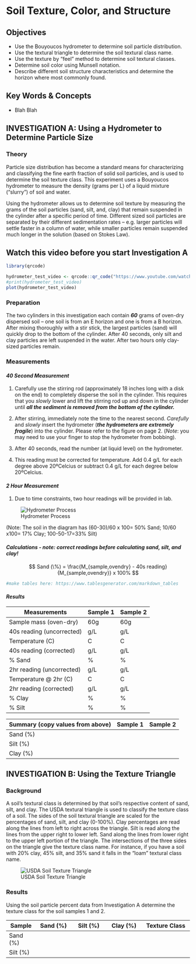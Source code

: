 # **Soil Texture, Color, and Structure**

::: {.callout-note}
## Objectives

-   Use the Bouyoucos hydrometer to determine soil particle distribution.
-   Use the textural triangle to determine the soil textural class name.
-   Use the texture by "feel" method to determine soil textural classes.
-   Determine soil color using Munsell notation.
-   Describe different soil structure characteristics and determine the horizon where most commonly found.
:::

::: {.callout-tip}
## Key Words & Concepts

-   Blah Blah
:::

## INVESTIGATION A: Using a Hydrometer to Determine Particle Size

### Theory

Particle size distribution has become a standard means for characterizing and classifying the fine earth fraction of solid soil particles, and is used to determine the soil texture class. This experiment uses a Bouyoucos hydrometer to measure the density (grams per L) of a liquid mixture ("slurry") of soil and water.

Using the hydrometer allows us to determine soil texture by measuring the grams of the soil particles (sand, silt, and, clay) that remain suspended in the cylinder after a specific period of time. Different sized soil particles are separated by their different sedimentation rates -- e.g. larger particles will settle faster in a column of water, while smaller particles remain suspended much longer in the solution (based on Stokes Law).

::: {.callout-note}
## Watch this video before you start Investigation A

```r
library(qrcode)

hydrometer_test_video <- qrcode::qr_code("https://www.youtube.com/watch?v=78sKJKsaUvY")
#print(hydrometer_test_video)
plot(hydrometer_test_video)
```
:::

### Preparation

The two cylinders in this investigation each contain ***60*** grams of oven-dry dispersed soil -- one soil is from an E horizon and one is from a B horizon. After mixing thoroughly with a stir stick, the largest particles (sand) will quickly drop to the bottom of the cylinder. After 40 seconds, only silt and clay particles are left suspended in the water. After two hours only clay-sized particles remain.

### Measurements

#### *40 Second Measurement*

1.  Carefully use the stirring rod (approximately 18 inches long with a disk on the end) to completely disperse the soil in the cylinder. This requires that you *slowly* lower and lift the stirring rod up and down in the cylinder until ***all the sediment is removed from the bottom of the cylinder.***

2.  After stirring, immediately note the time to the nearest second. *Carefully* and *slowly* insert the hydrometer (***the hydrometers are extremely fragile***) into the cylinder. Please refer to the figure on page 2. (*Note*: you may need to use your finger to stop the hydrometer from bobbing).

3.  After 40 seconds, read the number (at liquid level) on the hydrometer.

4.  This reading must be corrected for temperature. Add 0.4 g/L for each degree above 20ºCelcius or subtract 0.4 g/L for each degree below 20ºCelcius.

#### *2 Hour Measurement*

1.  Due to time constraints, two hour readings will be provided in lab.

![Hydrometer Process](hydrometer-Picture1.png){#fig-hydrometer}

(Note: The soil in the diagram has (60-30)/60 x 100= 50% Sand; 10/60 x100= 17% Clay; 100-50-17=33% Silt)

#### *Calculations - note: correct readings before calculating sand, silt, and clay!*

$$
Sand (\%) = \frac{M_{sample,ovendry} - 40s reading}{M_{sample,ovendry}} x 100%
$$

```r
#make tables here: https://www.tablesgenerator.com/markdown_tables
```

#### *Results*

| **Measurements**          | **Sample 1** | **Sample 2** |
|---------------------------|--------------|--------------|
| Sample mass (oven-dry)    | 60g          | 60g          |
| 40s reading (uncorrected) | g/L          | g/L          |
| Temperature (C)           | C            | C            |
| 40s reading (corrected)   | g/L          | g/L          |
| \% Sand                   | \%           | \%           |
| 2hr reading (uncorrected) | g/L          | g/L          |
| Temperature \@ 2hr (C)    | C            | C            |
| 2hr reading (corrected)   | g/L          | g/L          |
| \% Clay                   | \%           | \%           |
| \% Silt                   | \%           | \%           |

| **Summary (copy values from above)** | **Sample 1** | **Sample 2** |
|--------------------------------------|--------------|--------------|
| Sand (%)                             |              |              |
| Silt (%)                             |              |              |
| Clay (%)                             |              |              |

## INVESTIGATION B: Using the Texture Triangle

### Background

A soil's textural class is determined by that soil's respective content of sand, silt, and clay. The USDA textural triangle is used to classify the texture class of a soil. The sides of the soil textural triangle are scaled for the percentages of sand, silt, and clay (0-100%). Clay percentages are read along the lines from left to right across the triangle. Silt is read along the lines from the upper right to lower left. Sand along the lines from lower right to the upper left portion of the triangle. The intersections of the three sides on the triangle give the texture class name. For instance, if you have a soil with 20% clay, 45% silt, and 35% sand it falls in the "loam" textural class name.

![USDA Soil Texture Triangle](texture-triangle-Picture1.png){#fig-triangle}

### Results

Using the soil particle percent data from Investigation A determine the texture class for the soil samples 1 and 2.

| **Sample** | **Sand (%)** | **Silt (%)** | **Clay (%)** | **Texture Class** |
|------------|--------------|--------------|--------------|-------------------|
| Sand (%)   |              |              |              |                   |
| Silt (%)   |              |              |              |                   |
